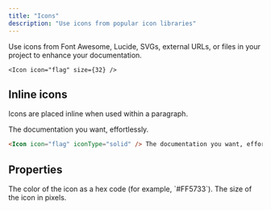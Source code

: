 ```yaml
---
title: "Icons"
description: "Use icons from popular icon libraries"
---
```



Use icons from Font Awesome, Lucide, SVGs, external URLs, or files in your project to enhance your documentation.

<Icon icon="flag" size={32} />

```mdx Icon example
<Icon icon="flag" size={32} />
```

## Inline icons

Icons are placed inline when used within a paragraph.

<Icon icon="flag" iconType="solid" /> The documentation you want, effortlessly.

```markdown Inline icon example
<Icon icon="flag" iconType="solid" /> The documentation you want, effortlessly.
```

## Properties

<IconsRequired />

<ResponseField name="color" type="string">
  The color of the icon as a hex code (for example, `#FF5733`).
</ResponseField>

<ResponseField name="size" type="number">
  The size of the icon in pixels.
</ResponseField>
